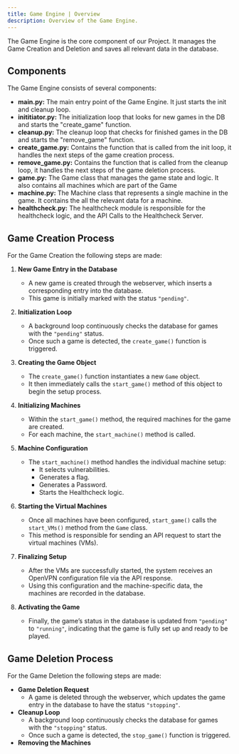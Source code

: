 ```yaml
---
title: Game Engine | Overview
description: Overview of the Game Engine.
---
```



The Game Engine is the core component of our Project.
It manages the Game Creation and Deletion and saves all relevant data in the database.


## Components
The Game Engine consists of several components:
- **main.py:** The main entry point of the Game Engine. It just starts the init and cleanup loop.
- **inititiator.py:** The initialization loop that looks for new games in the DB and starts the "create_game" function.
- **cleanup.py:** The cleanup loop that checks for finished games in the DB and starts the "remove_game" function.
- **create_game.py:** Contains the function that is called from the init loop, it handles the next steps of the game creation process.
- **remove_game.py:** Contains the function that is called from the cleanup loop, it handles the next steps of the game deletion process. 
- **game.py:** The Game class that manages the game state and logic. It also contains all machines which are part of the Game
- **machine.py:** The Machine class that represents a single machine in the game. It contains the all the relevant data for a machine.
- **healthcheck.py:** The healthcheck module is responsible for the healthcheck logic, and the API Calls to the Healthcheck Server.


## Game Creation Process

For the Game Creation the following steps are made:

1. **New Game Entry in the Database**
   - A new game is created through the webserver, which inserts a corresponding entry into the database.
   - This game is initially marked with the status `"pending"`.

2. **Initialization Loop**
   - A background loop continuously checks the database for games with the `"pending"` status.
   - Once such a game is detected, the `create_game()` function is triggered.

3. **Creating the Game Object**
   - The `create_game()` function instantiates a new `Game` object.
   - It then immediately calls the `start_game()` method of this object to begin the setup process.

4. **Initializing Machines**
   - Within the `start_game()` method, the required machines for the game are created.
   - For each machine, the `start_machine()` method is called.

5. **Machine Configuration**
   - The `start_machine()` method handles the individual machine setup:
     - It selects vulnerabilities.
     - Generates a flag.
     - Generates a Password.
     - Starts the Healthcheck logic.
6. **Starting the Virtual Machines**
   - Once all machines have been configured, `start_game()` calls the `start_VMs()` method from the `Game` class.
   - This method is responsible for sending an API request to start the virtual machines (VMs).

7. **Finalizing Setup**
   - After the VMs are successfully started, the system receives an OpenVPN configuration file via the API response.
   - Using this configuration and the machine-specific data, the machines are recorded in the database.

8. **Activating the Game**
   - Finally, the game’s status in the database is updated from `"pending"` to `"running"`, indicating that the game is fully set up and ready to be played.


## Game Deletion Process
For the Game Deletion the following steps are made:
- **Game Deletion Request**
  - A game is deleted through the webserver, which updates the game entry in the database to have the status `"stopping"`.
- **Cleanup Loop**
    - A background loop continuously checks the database for games with the `"stopping"` status.
    - Once such a game is detected, the `stop_game()` function is triggered.
- **Removing the Machines**
